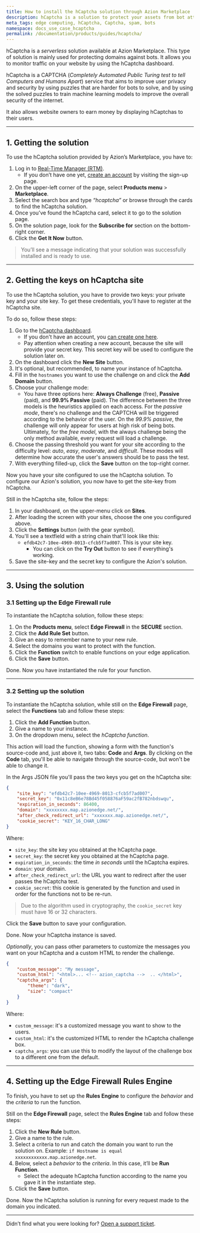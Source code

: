 ```yaml
---
title: How to install the hCaptcha solution through Azion Marketplace
description: hCaptcha is a solution to protect your assets from bot attacks, SPAM, and others.
meta_tags: edge computing, hCaptcha, Captcha, spam, bots
namespace: docs_use_case_hcaptcha
permalink: /documentation/products/guides/hcaptcha/
---
```


hCaptcha is a *serverless* solution available at Azion Marketplace. This type of solution is mainly used for protecting domains against bots. It allows you to monitor traffic on your website by using the hCaptcha dashboard.

hCaptcha is a CAPTCHA (*Completely Automated Public Turing test to tell Computers and Humans Apart*) service that aims to improve user privacy and security by using puzzles that are harder for bots to solve, and by using the solved puzzles to train machine learning models to improve the overall security of the internet. 

It also allows website owners to earn money by displaying hCaptchas to their users.

---

## 1. Getting the solution

To use the hCaptcha solution provided by Azion’s Marketplace, you have to:

1. Log in to [Real-Time Manager (RTM)](https://manager.azion.com/).
    - If you don’t have one yet, [create an account](https://manager.azion.com/signup/) by visiting the sign-up page.
2. On the upper-left corner of the page, select **Products menu** > **Marketplace**.
3. Select the search box and type *“hcaptcha”* or browse through the cards to find the hCaptcha solution.
4. Once you’ve found the hCaptcha card, select it to go to the solution page.
5. On the solution page, look for the **Subscribe for** section on the bottom-right corner.
6. Click the **Get It Now** button.

> You’ll see a message indicating that your solution was successfully installed and is ready to use.

---

## 2. Getting the keys on hCaptcha site

To use the hCaptcha solution, you have to provide two keys: your private key and your site key. To get these credentials, you'll have to register at the hCaptcha site. 

To do so, follow these steps:

1. Go to the [hCaptcha dashboard](https://dashboard.hcaptcha.com/overview).
    - If you don't have an account, you [can create one here](https://www.hcaptcha.com/signup-interstitial).
    - Pay attention when creating a new account, because the site will provide your secret key. This secret key will be used to configure the solution later on.
2. On the dashboard click the **New Site** button.
3. It's optional, but recommended, to name your instance of hCaptcha.
4. Fill in the `hostnames` you want to use the challenge on and click the **Add Domain** button.
5. Choose your challenge mode:
    - You have three options here: **Always Challenge** (free), **Passive** (paid), and **99.9% Passive** (paid). The difference between the three models is the heuristics applied on each access. For the *passive mode*, there's no challenge and the CAPTCHA will be triggered according to the behavior of the user. On the *99.9% passive*, the challenge will only appear for users at high risk of being bots. Ultimately, for the *free model*, with the always challenge being the only method available, every request will load a challenge.
6. Choose the passing threshold you want for your site according to the difficulty level: *auto*, *easy*, *moderate*, and *difficult*. These modes will determine how accurate the user's answers should be to pass the test.
7. With everything filled-up, click the **Save** button on the top-right corner.

Now you have your site configured to use the hCaptcha solution. To configure our Azion's solution, you now have to get the site-key from hCaptcha. 

Still in the hCaptcha site, follow the steps:

1. In your dashboard, on the upper-menu click on **Sites**.
2. After loading the screen with your sites, choose the one you configured above.
3. Click the **Settings** button (with the gear symbol).
4. You'll see a textfield with a string chain that'll look like this:
    - `efdb42c7-10ee-4969-8013-cfcb5f7ad007`. This is your site key.
        - You can click on the **Try Out** button to see if everything's working.
5. Save the site-key and the secret key to configure the Azion's solution.

---

## 3. Using the solution
### 3.1 Setting up the Edge Firewall rule

To instantiate the hCaptcha solution, follow these steps:

1. On the **Products menu**, select **Edge Firewall** in the **SECURE** section.
2. Click the **Add Rule Set** button.
3. Give an easy to remember name to your new rule.
4. Select the domains you want to protect with the function.
5. Click the **Function** switch to enable functions on your edge application.
6. Click the **Save** button.

Done. Now you have instantiated the rule for your function.

---
### 3.2 Setting up the solution

To instantiate the hCaptcha solution, while still on the **Edge Firewall** page, select the **Functions** tab and follow these steps:

1. Click the **Add Function** button.
2. Give a name to your instance.
3. On the dropdown menu, select the *hCaptcha function*.

This action will load the function, showing a form with the function's source-code and, just above it, two tabs: **Code** and **Args**. By clicking on the **Code** tab, you'll be able to navigate through the source-code, but won't be able to change it.

In the Args JSON file you'll pass the two keys you get on the hCaptcha site:

```json
{
	"site_key": "efdb42c7-10ee-4969-8013-cfcb5f7ad007",
	"secret_key": "0x11c8eB6e78Bd45f058876aF59ac2fB782nbdswqu",
	"expiration_in_seconds": 86400,
	"domain": "xxxxxxxx.map.azionedge.net/",
	"after_check_redirect_url": "xxxxxxx.map.azionedge.net/",
	"cookie_secret": "KEY_16_CHAR_LONG"
}
```

Where:
- `site_key`: the site key you obtained at the hCaptcha page.
- `secret_key`: the secret key you obtained at the hCaptcha page.
- `expiration_in_seconds`: the time *in seconds* until the hCaptcha expires.
- `domain`: your domain.
- `after_check_redirect_url`: the URL you want to redirect after the user passes the hCaptcha test.
- `cookie_secret`: this cookie is generated by the function and used in order for the functions not to be re-run. 

> Due to the algorithm used in cryptography, the `cookie_secret` key must have 16 or 32 characters.

Click the **Save** button to save your configuration.

Done. Now your hCaptcha instance is saved.

*Optionally*, you can pass other parameters to customize the messages you want on your hCaptcha and a custom HTML to render the challenge.

```json
{
    "custom_message": "My message",
    "custom_html": "<html>... <!-- azion_captcha -->  .. </html>",
    "captcha_args": {
        "theme": "dark",
        "size": "compact"
    }
}
```

Where:
- `custom_message`: it's a customized message you want to show to the users.
- `custom_html`: it's the customized HTML to render the hCaptcha challenge box.
- `captcha_args`: you can use this to modify the layout of the challenge box to a different one from the default.

---
## 4. Setting up the Edge Firewall Rules Engine

To finish, you have to set up the **Rules Engine** to configure the *behavior* and the *criteria* to run the function.

Still on the **Edge Firewall** page, select the **Rules Engine** tab and follow these steps:

1. Click the **New Rule** button.
2. Give a name to the rule.
3. Select a criteria to run and catch the domain you want to run the solution on. Example: `if Hostname is equal xxxxxxxxxxxx.map.azionedge.net`.
4. Below, select a *behavior* to the *criteria*. In this case, it’ll be **Run Function**. 
    - Select the adequate hCaptcha function according to the name you gave it in the instantiate step.
5. Click the **Save** button.

Done. Now the hCaptcha solution is running for every request made to the domain you indicated.

---

Didn’t find what you were looking for? [Open a support ticket](https://tickets.azion.com/).
